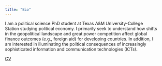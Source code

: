 ```yaml
---
title: "Bio"
---
```

I am a political science PhD student at Texas A&M University-College Station studying political economy. I primarily seek to understand how shifts in the geopolitical landscape and great power competition affect global finance outcomes (e.g., foreign aid) for developing countries. In addition, I am interested in illuminating the political consequences of increasingly sophisticated information and communication technologies (ICTs).

<a href=Ray_CV.pdf>CV<i class="glyphicon glyphicon-download"></i></a>